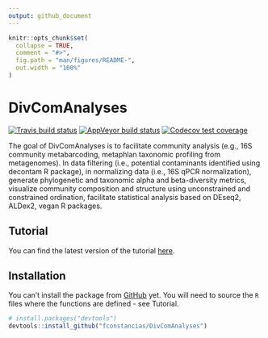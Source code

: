 ```yaml
---
output: github_document
---
```


<!-- README.md is generated from README.Rmd. Please edit that file -->

```r
knitr::opts_chunk$set(
  collapse = TRUE,
  comment = "#>",
  fig.path = "man/figures/README-",
  out.width = "100%"
)
```

# DivComAnalyses

<!-- badges: start -->
[![Travis build status](https://travis-ci.com/fconstancias/DivComAnalyses.svg?branch=master)](https://travis-ci.com/fconstancias/DivComAnalyses)
[![AppVeyor build status](https://ci.appveyor.com/api/projects/status/github/fconstancias/DivComAnalyses?branch=master&svg=true)](https://ci.appveyor.com/project/fconstancias/DivComAnalyses)
[![Codecov test coverage](https://codecov.io/gh/fconstancias/DivComAnalyses/branch/master/graph/badge.svg)](https://codecov.io/gh/fconstancias/DivComAnalyses?branch=master)
<!-- badges: end -->

The goal of DivComAnalyses is to facilitate community analysis (e.g., 16S community metabarcoding, metaphlan taxonomic profiling from metagenomes). In data filtering (i.e., potential contaminants identified using decontam R package), in normalizing data (i.e., 16S qPCR normalization), generate phylogenetic and taxonomic alpha and beta-diversity metrics, visualize community composition and structure using unconstrained and constrained ordination, facilitate statistical analysis based on DEseq2, ALDex2, vegan R packages.

## Tutorial

You can find the latest version of the tutorial [here](http://htmlpreview.github.io/?https://github.com/fconstancias/DivComAnalyses/blob/cb5589a6b9dd4b054ddfdadb24445b799638e8d5/SOP/community_analyses/Microbiome_R_tutorial.html).


## Installation

You can't install the package  from [GitHub](https://github.com/) yet. You will need to source the `R` files where the functions are defined - see Tutorial.

``` r
# install.packages("devtools")
devtools::install_github("fconstancias/DivComAnalyses")
```
